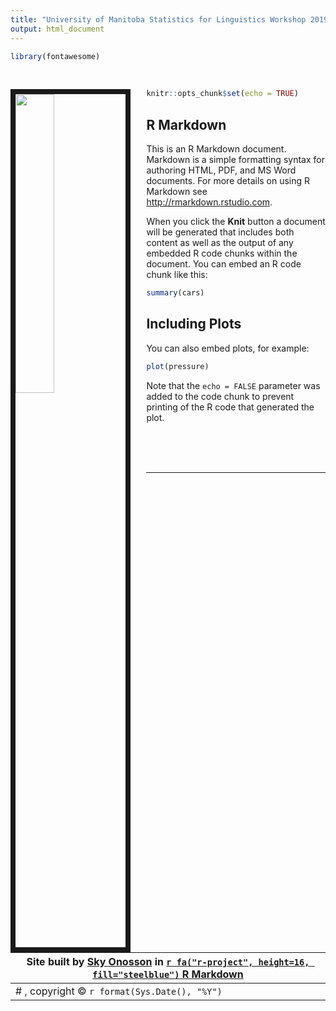 ```yaml
---
title: "University of Manitoba Statistics for Linguistics Workshop 2019"
output: html_document
---
```


<style type="text/css">

h1.title {
  display: none;
}
</style>

```r
library(fontawesome)
```

<br>

<img src="images/me_rio.jpg" style="width:35%; border:8px solid; margin-right: 25px" align="left">

```r
knitr::opts_chunk$set(echo = TRUE)
```

## R Markdown

This is an R Markdown document. Markdown is a simple formatting syntax for authoring HTML, PDF, and MS Word documents. For more details on using R Markdown see <http://rmarkdown.rstudio.com>.

When you click the **Knit** button a document will be generated that includes both content as well as the output of any embedded R code chunks within the document. You can embed an R code chunk like this:

```r
summary(cars)
```

## Including Plots

You can also embed plots, for example:

```r
plot(pressure)
```

Note that the `echo = FALSE` parameter was added to the code chunk to prevent printing of the R code that generated the plot.


<br><br><br>

---

<center>Site built by [Sky Onosson](mailto:sky@onosson.com) in [`r fa("r-project", height=16, fill="steelblue")` R Markdown](https://rmarkdown.rstudio.com/index.html){target="_blank"}</center>
---
# , copyright &copy; `r format(Sys.Date(), "%Y")`
---
